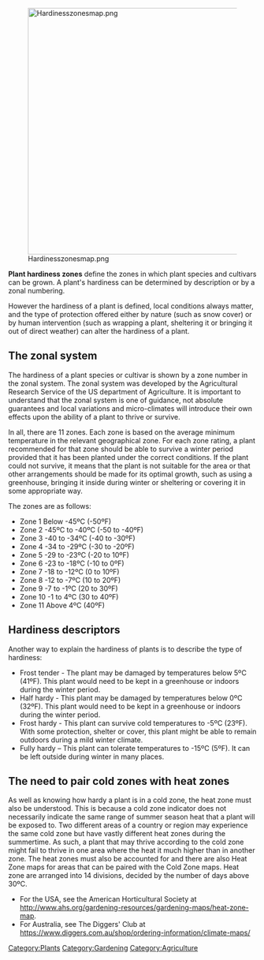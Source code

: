 [[File:Hardinesszonesmap.png|center|500px]]

'''Plant hardiness zones''' define the zones in which plant species and cultivars can be grown. A plant's hardiness can be determined by description or by a zonal numbering.

However the hardiness of a plant is defined, local conditions always matter, and the type of protection offered either by nature (such as snow cover) or by human intervention (such as wrapping a plant, sheltering it or bringing it out of direct weather) can alter the hardiness of a plant.

== The zonal system ==
The hardiness of a plant species or cultivar is shown by a zone number in the zonal system. The zonal system was developed by the Agricultural Research Service of the US department of Agriculture. It is important to understand that the zonal system is one of guidance, not absolute guarantees and local variations and micro-climates will introduce their own effects upon the ability of a plant to thrive or survive.

In all, there are 11 zones. Each zone is based on the average minimum temperature in the relevant geographical zone. For each zone rating, a plant recommended for that zone should be able to survive a winter period provided that it has been planted under the correct conditions. If the plant could not survive, it means that the plant is not suitable for the area or that other arrangements should be made for its optimal growth, such as using a greenhouse, bringing it inside during winter or sheltering or covering it in some appropriate way. 

The zones are as follows:

*Zone 1 Below -45ºC (-50ºF)
*Zone 2 -45ºC to -40ºC (-50 to -40ºF)
*Zone 3 -40 to -34ºC (-40 to -30ºF)
*Zone 4 -34 to -29ºC (-30 to -20ºF)
*Zone 5 -29 to -23ºC (-20 to 10ºF)
*Zone 6 -23 to -18ºC (-10 to 0ºF)
*Zone 7 -18 to -12ºC (0 to 10ºF)
*Zone 8 -12 to -7ºC (10 to 20ºF)
*Zone 9 -7 to -1ºC (20 to 30ºF)
*Zone 10 -1 to 4ºC (30 to 40ºF)
*Zone 11 Above 4ºC (40ºF)

== Hardiness descriptors ==

Another way to explain the hardiness of plants is to describe the type of hardiness:

*Frost tender - The plant may be damaged by temperatures below 5ºC (41ºF). This plant would need to be kept in a greenhouse or indoors during the winter period.
*Half hardy - This plant may be damaged by temperatures below 0ºC (32ºF). This plant would need to be kept in a greenhouse or indoors during the winter period.
*Frost hardy - This plant can survive cold temperatures to -5ºC (23ºF). With some protection, shelter or cover, this plant might be able to remain outdoors during a mild winter climate.
*Fully hardy – This plant can tolerate temperatures to -15ºC (5ºF). It can be left outside during winter in many places.

== The need to pair cold zones with heat zones ==

As well as knowing how hardy a plant is in a cold zone, the heat zone must also be understood. This is because a cold zone indicator does not necessarily indicate the same range of summer season heat that a plant will be exposed to. Two different areas of a country or region may experience the same cold zone but have vastly different heat zones during the summertime. As such, a plant that may thrive according to the cold zone might fail to thrive in one area where the heat it much higher than in another zone. The heat zones must also be accounted for and there are also Heat Zone maps for areas that can be paired with the Cold Zone maps. Heat zone are arranged into 14 divisions, decided by the number of days above 30ºC.

*For the USA, see the American Horticultural Society at http://www.ahs.org/gardening-resources/gardening-maps/heat-zone-map.
*For Australia, see The Diggers' Club at https://www.diggers.com.au/shop/ordering-information/climate-maps/


[[Category:Plants]]
[[Category:Gardening]]
[[Category:Agriculture]]